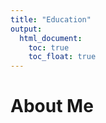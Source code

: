 ```yaml
---
title: "Education"
output: 
  html_document:
    toc: true
    toc_float: true
---
```


# About Me



